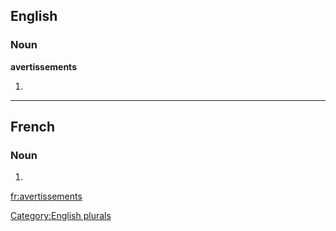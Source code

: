 ==English==

===Noun===
'''avertissements'''

# {{plural of|[[avertissement]]}}

[[Category:English plurals]]

----

==French==

===Noun===
{{infl|fr|plural}} {{m|p}}

# {{plural of|avertissement|lang=French}}

[[fr:avertissements]]